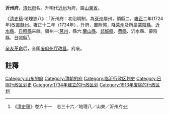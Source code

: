 '''沂州府'''，[[清代|清代]][[府_(行政区划)|府]]名。升明代[[沂州|沂州]]为府，屬[[山東省|山東省]]。

《[[清史稿|清史稿]]·地理志八》：「沂州府：初沿明制，為[[兖州府|兗州]]屬州，領縣二。[[雍正|雍正]]二年(1724年)改[[直隸州|直隸州]]。雍正十二年（1734年），升府，置附郭，降[[莒州|莒州]]及所屬[[蒙陰縣|蒙陰縣]]、[[沂水縣|沂水縣]]、[[日照縣|日照縣]]來隸。領州一:[[莒州|莒州]]，縣六:[[蘭山縣|蘭山縣]]、[[郯城縣|郯城縣]]、[[費縣|費縣]]、沂水縣、蒙陰縣、日照縣<ref>《[[清史稿|清史稿]]》卷六十一　志三十六／地理八／山東／沂州府</ref>。

[[辛亥革命|辛亥革命]]后，全国[[废府州厅改县|废府州厅改县]]，府废。

==註釋==
{{Reflist}}

{{清朝山東省行政區劃|nocat}}
{{山东省历史二级政区|nocat}}
{{清朝行政区划小作品}}

[[Category:山东的府|Category:山东的府]]
[[Category:清朝的府|Category:清朝的府]]
[[Category:临沂行政区划史|Category:临沂行政区划史]]
[[Category:日照行政区划史|Category:日照行政区划史]]
[[Category:1734年建立的行政区划|Category:1734年建立的行政区划]]
[[Category:1913年废除的行政区划|Category:1913年废除的行政区划]]